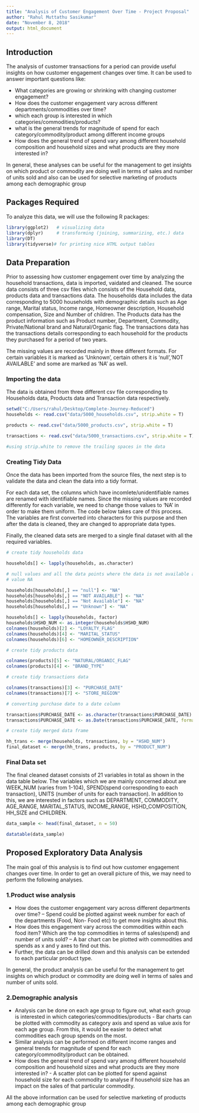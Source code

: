 ---
title: "Analysis of Customer Engagement Over Time - Project Proposal"
author: "Rahul Muttathu Sasikumar"
date: "November 8, 2018"
output: html_document
---

## Introduction

The analysis of customer transactions for a period can provide useful insights on how customer engagement changes over time. It can be used to answer important questions like:

*	What categories are growing or shrinking with changing customer engagement?
*	How does the customer engagement vary across different departments/commodities over time?
*	which each group is interested in which categories/commodities/products?
*	what is the general trends for magnitude of spend for each category/commodity/product among different income groups
*	How does the general trend of spend vary among different household composition and household sizes and what products are they more interested in?  

In general, these analyses can be useful for the management to get insights on which product or commodity are doing well in terms of sales and number of units sold and also can be used for selective marketing of products among each demographic group

## Packages Required

To analyze this data, we will use the following R packages:

```{r, message=FALSE}
library(ggplot2)   # visualizing data
library(dplyr)     # transforming (joining, summarizing, etc.) data
library(DT)  
library(tidyverse)# for printing nice HTML output tables
```

## Data Preparation

Prior to assessing how customer engagement over time by analyzing the household transactions, data is imported, vaidated and cleaned. The source data consists of three csv files which consists of the Household data, products data and transactions data. The households data includes the data corresponding to 5000 households with demographic details such as Age range, Marital status, Income range, Homeowner description, Household compensation, Size and Number of children. The Products data has the product information such as Product number, Department, Commodity, Private/National brand and Natural/Organic flag. The transactions data has the transactions details corresponding to each household for the products they purchased for a period of two years.

The missing values are recorded mainly in three different formats. For certain variables it is marked as 'Unknown', certain others it is 'null','NOT AVAILABLE' and some are marked as 'NA' as well.

### Importing the data

The data is obtained from three different csv file corresponding to Households data, Products data and Transaction data respectively.

```{r}
setwd("C:/Users/rahul/Desktop/Complete-Journey-Reduced")
households <- read.csv("data/5000_households.csv", strip.white = T) 

products <- read.csv("data/5000_products.csv", strip.white = T)

transactions <- read.csv("data/5000_transactions.csv", strip.white = T)

#using strip.white to remove the trailing spaces in the data


```

### Creating Tidy Data

Once the data has been imported from the source files, the next step is to validate the data and clean the data into a tidy format.

For each data set, the columns which have incomlete/unidentifiable names are renamed with identifiable names. Since the missing values are recorded differently for each variable, we need to change those values to 'NA' in order to make them uniform. The code below takes care of this process. The variables are first converted into characters for this purpose and then after the data is cleaned, they are changed to appropriate data types.

Finally, the cleaned data sets are merged to a single final dataset with all the required variables.

```{r}
# create tidy households data

households[] <- lapply(households, as.character)

# null values and all the data points where the data is not available are assigned a uniform 
# value NA

households[households[,] == "null"] <- "NA"
households[households[,] == "NOT AVAILABLE"] <- "NA"
households[households[,] == "Not Available"] <- "NA"
households[households[,] == "Unknown"] <- "NA"

households[] <- lapply(households, factor)
households$HSHD_NUM <- as.integer(households$HSHD_NUM)
colnames(households)[2] <- "LOYALTY_FLAG"
colnames(households)[4] <- "MARITAL_STATUS"
colnames(households)[6] <- "HOMEOWNER_DESCRIPTION"

# create tidy products data

colnames(products)[5] <- "NATURAL/ORGANIC_FLAG"
colnames(products)[4] <- "BRAND_TYPE"

# create tidy transactions data

colnames(transactions)[3] <- "PURCHASE_DATE"
colnames(transactions)[7] <- "STORE_REGION"

# converting purchase date to a date column

transactions$PURCHASE_DATE <- as.character(transactions$PURCHASE_DATE)
transactions$PURCHASE_DATE <- as.Date(transactions$PURCHASE_DATE, format = "%d-%b-%y")

# create tidy merged data frame

hh_trans <- merge(households, transactions, by = "HSHD_NUM")
final_dataset <- merge(hh_trans, products, by = "PRODUCT_NUM")
```

### Final Data set

The final cleaned dataset consists of 21 variables in total as shown in the data table below. The variables which we are mainly concerned about are WEEK_NUM (varies from 1-104), SPEND(spend corresponding to each transaction), UNITS (number of units for each transaction). In addition to this, we are interested in factors such as DEPARTMENT, COMMODITY, AGE_RANGE, MARITAL_STATUS, INCOME_RANGE, HSHD_COMPOSITION, HH_SIZE and CHILDREN.

```{r}
data_sample <- head(final_dataset, n = 50)

datatable(data_sample)
```


## Proposed Exploratory Data Analysis

The main goal of this analysis is to find out how customer engagement changes over time. In order to get an overall picture of this, we may need to perform the following analyses.

### 1.Product wise analysis

*	How does the customer engagement vary across different departments over time? – Spend could be plotted against week number for each of the departments (Food, Non- Food etc) to get more insights about this.
*	How does this engagement vary across the commodities within each food item? Which are the top commodities in terms of sales(spend) and number of units sold? – A bar chart can be plotted with commodities and spends as x and y axes to find out this.
*	Further, the data can be drilled down and this analysis can be extended to each particular product type.

In general, the product analysis can be useful for the management to get insights on which product or commodity are doing well in terms of sales and number of units sold.

### 2.Demographic analysis

*	Analysis can be done on each age group to figure out, what each group is interested in which categories/commodities/products - Bar charts can be plotted with commodity as category axis and spend as value axis for each age group. From this, it would be easier to detect what commodities each group spends on the most.
*	Similar analysis can be performed on different income ranges and general trends for magnitude of spend for each category/commodity/product can be obtained. 
*	How does the general trend of spend vary among different household composition and household sizes and what products are they more interested in? - A scatter plot can be plotted for spend against household size for each commodity to analyse if household size has an impact on the sales of that particular commodity.

All the above information can be used for selective marketing of products among each demographic group










